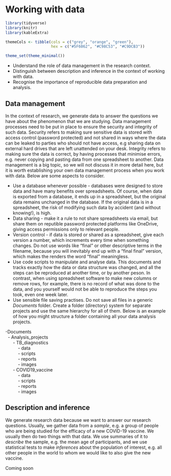 # Working with data

```r
library(tidyverse)
library(knitr)
library(kableExtra)

themeCols <- tibble(cols = c("grey", "orange", "green"),
                    hex = c("#5F6062", "#C98C53", "#C9DCB3"))

theme_set(theme_minimal())

```

::: {.callout-tip collapse="false" appearance="simple"}

  * Understand the role of data management in the research context.  
  * Distinguish between description and inference in the context of working with data.  
  * Recognise the importance of reproducible data preparation and analysis.  

:::

## Data management  

In the context of research, we generate data to answer the questions we have about the phenomenon that we are studying. Data management processes need to be put in place to ensure the security and integrity of such data. Security refers to making sure sensitive data is stored with access control (password protected) and not shared in ways where the data can be leaked to parties who should not have access, e.g sharing data on external hard drives that are left unattended on your desk. Integrity refers to making sure the data is correct, by having processes that minimise errors, e.g. never copying and pasting data from one spreadsheet to another. Data management is a big topic, so we will not discuss it in more detail here, but it is worth establishing your own data management process when you work with data. Below are some aspects to consider.  

  * Use a database whenever possible - databases were designed to store data and have many benefits over spreadsheets. Of course, when data is exported from a database, it ends up in a spreadsheet, but the original data remains unchanged in the database. If the original data is in a spreadsheet, the risk of modifying such data by accident (and without knowing!), is high.  
  * Data sharing - make it a rule to not share spreadsheets via email, but share them on reputible password protected platforms like OneDrive, giving access permissions only to relevant people.  
  * Version control - if data is stored or shared as a spreadsheet, give each version a number, which increments every time when something changes. Do not use words like "final" or other descriptive terms in the filename, because you will inevitably end up with a "final final" version, which makes the renders the word "final" meaningless.  
  * Use code scripts to manipulate and analyse data.  This documents and tracks exactly how the data or data structure was changed, and all the steps can be reproduced at another time, or by another peson. In contrast, when using spreadsheet software to make new columns or remove rows, for example, there is no record of what was done to the data, and you yourself would not be able to reproduce the steps you took, even one week later.  
  * Use sensible file saving practises. Do not save all files in a generic *Documents* folder. Create a folder (directory) system for separate projects and use the same hierarchy for all of them.  Below is an example of how you might structure a folder containing all your data analysis projects.  

| -Documents
|   - Analysis_projects  
|       - TB_diagnostics  
|           - data  
|           - scripts  
|           - reports  
|           - images  
|       - COVID19_vaccine  
|           - data
|           - scripts  
|           - reports  
|           - images  
 
## Description and inference

We generate research data because we want to answer our research questions. Usually, we gather data from a *sample*, e.g. a group of people who are being studied for the efficacy of a new COVID-19 vaccine. We usually then do two things with that data. We use summaries of it to *describe* the sample, e.g. the mean age of participants, and we use statistical tests to make *inferences* about the population of interest, e.g. all other people in the world to whom we would like to also give the new vaccine.     

  
  
  
  
  
  
  

Coming soon